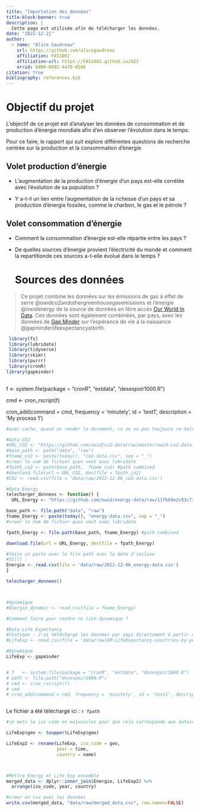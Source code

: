 ```yaml
---
title: "Importation des données"
title-block-banner: true
description: | 
  Cette page est utilisée afin de télécharger les données.
date: "2022-12-21"
author:
  - name: "Alice Gaudreau"
    url: https://github.com/alicegaudreau
    affiliation: FAS1002
    affiliation-url: https://FAS1002.github.io/A22
    orcid: 0000-0002-4470-0506
citation: true
bibliography: references.bib
---
```


# Objectif du projet

L'objectif de ce projet est d'analyser les données de consommation et de production d'énergie mondiale afin d'en observer l'évolution dans le temps.

Pour ce faire, le rapport qui suit explore différentes questions de recherche centrée sur la production et la consommation d'énergie.

## Volet production d'énergie

-   L'augmentation de la production d'énergie d'un pays est-elle corrélée avec l'évolution de sa population ?

-   Y a-t-il un lien entre l'augmentation de la richesse d'un pays et sa production d'énergie fossiles, comme le charbon, le gas et le pétrole ?

## Volet consommation d'énergie

-   Comment la consommation d'énergie est-elle répartie entre les pays ?

-   De quelles sources d'énergie provient l'électricité du monde et comment la repartitionde ces sources a-t-elle évolué dans le temps ?

    # Sources des données

> Ce projet combine les données sur les émissions de gas à effet de serre @owidco2andothergreenhousegasemissions et l'énergie @owidenergy de la source de données en libre accès [Our World In Data](https://ourworldindata.org/). Ces données sont également combinées, par pays, avec les données de [Gap Minder](https://www.gapminder.org/) sur l'espérance de vie à la naissance @gapminderlifeexpectancyatbirth.

```r

 library(fs)
 library(lubridate)
 library(tidyverse)
 library(skimr)
 library(purrr)
 library(cronR)
library(gapminder)
 
```

f \<- system.file(package = "cronR", "extdata", "desespoir1000.R")

cmd \<- cron_rscript(f)

cron_add(command = cmd, frequency = 'minutely', id = 'test1', description = 'My process 1')

```r
#avec cache, quand on render le document, ca ne va pas toujours re-telecharger le code chunk

#Data CO2
#URL_CO2 <- "https://github.com/owid/co2-data/raw/master/owid-co2-data.csv"
#base_path <- path("data", "raw")
#fname_co2 <- paste(today(), "co2-data.csv", sep = "_")
#creer le nom de fichier quon veut avec lubridate
#fpath_co2 <- path(base_path,  fname_co2) #path combined
#download.file(url = URL_CO2, destfile = fpath_co2) 
#CO2 <- read.csv(file = 'data/raw/2022-12-06_co2-data.csv')

#Data Energy
telecharger_donnees <- function() {
  URL_Energy <- "https://github.com/owid/energy-data/raw/11fb69e2c83c73d1e964075d711a03fef6262e9a/owid-energy-data.csv"

base_path <- file.path("data", "raw")
fname_Energy <- paste(today(), "energy-data.csv", sep = "_")
#creer le nom de fichier quon veut avec lubridate

fpath_Energy <- file.path(base_path, fname_Energy) #path combined

download.file(url = URL_Energy, destfile = fpath_Energy) 

#faire un paste avec le file path avec la date d'incluse
#Still : 
Energie <- read.csv(file = 'data/raw/2022-12-06_energy-data.csv')
}

telecharger_donnees()



#dynamique
#Energie_dynamic <- read.csv(file = fname_Energy)

#Comment faire pour rendre ce lien dynamique ?

#Data Life Expectancy
#Statique : J'ai téléchargé les données par pays directement à partir du Google Drive et ajouté le csv au projet. 
#LifeExp <- read.csv(file = 'data/raw/GM-LifeExpectancy-countries-by-year.csv')

#Dynamique
LifeExp <- gapminder



```

```r


# f   <- system.file(package = "cronR", "extdata", "desespoir1000.R")
# path <- file.path("desespoir1000.R")
# cmd <- cron_rscript(f)
# cmd
# cron_add(command = cmd, frequency = 'minutely', id = 'test1', description = 'My process 1')



```

Le fichier a été téléchargé ici : `r fpath`

```r

#je mets le iso code en majuscules pour que cela corresponde aux datasets de Our World in Data. 

LifeExp$geo <- toupper(LifeExp$geo)

LifeExp2 <- rename(LifeExp, iso_code = geo,
                   year = time, 
                   country = name)



#Mettre Energy et Life Exp ensemble
merged_data <- dplyr::inner_join(Energie, LifeExp2) %>%
  arrange(iso_code, year, country)


```

```r

#créer un csv avec les données
write.csv(merged_data, "data/raw/merged_data.csv", row.names=FALSE)
```
